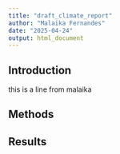 ```yaml
---
title: "draft_climate_report"
author: "Malaika Fernandes"
date: "2025-04-24"
output: html_document
---
```


## Introduction 

this is a line from malaika

## Methods


## Results 
